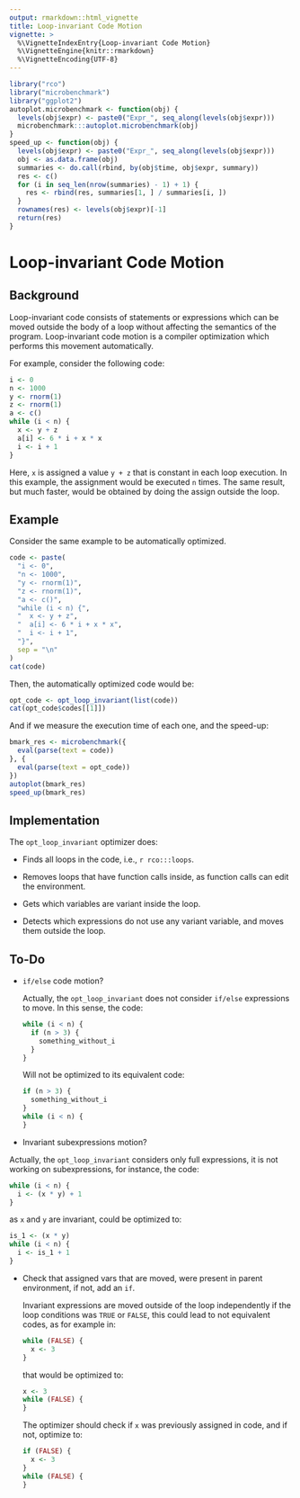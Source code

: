 ```yaml
---
output: rmarkdown::html_vignette
title: Loop-invariant Code Motion
vignette: >
  %\VignetteIndexEntry{Loop-invariant Code Motion}
  %\VignetteEngine{knitr::rmarkdown}
  %\VignetteEncoding{UTF-8}
---
```


```r
library("rco")
library("microbenchmark")
library("ggplot2")
autoplot.microbenchmark <- function(obj) {
  levels(obj$expr) <- paste0("Expr_", seq_along(levels(obj$expr)))
  microbenchmark:::autoplot.microbenchmark(obj)
}
speed_up <- function(obj) {
  levels(obj$expr) <- paste0("Expr_", seq_along(levels(obj$expr)))
  obj <- as.data.frame(obj)
  summaries <- do.call(rbind, by(obj$time, obj$expr, summary))
  res <- c()
  for (i in seq_len(nrow(summaries) - 1) + 1) {
    res <- rbind(res, summaries[1, ] / summaries[i, ])
  }
  rownames(res) <- levels(obj$expr)[-1]
  return(res)
}
```

# Loop-invariant Code Motion

## Background

Loop-invariant code consists of statements or expressions which can be moved outside the body of a loop without affecting the semantics of the program. Loop-invariant code motion is a compiler optimization which performs this movement automatically. 

For example, consider the following code:

```r
i <- 0
n <- 1000
y <- rnorm(1)
z <- rnorm(1)
a <- c()
while (i < n) {
  x <- y + z
  a[i] <- 6 * i + x * x
  i <- i + 1
}
```

Here, `x` is assigned a value `y + z` that is constant in each loop execution. In this example, the assignment would be executed `n` times. The same result, but much faster, would be obtained by doing the assign outside the loop.

## Example

Consider the same example to be automatically optimized.

```r
code <- paste(
  "i <- 0",
  "n <- 1000",
  "y <- rnorm(1)",
  "z <- rnorm(1)",
  "a <- c()",
  "while (i < n) {",
  "  x <- y + z",
  "  a[i] <- 6 * i + x * x",
  "  i <- i + 1",
  "}",
  sep = "\n"
)
cat(code)
```

Then, the automatically optimized code would be:

```r
opt_code <- opt_loop_invariant(list(code))
cat(opt_code$codes[[1]])
```

And if we measure the execution time of each one, and the speed-up:

```r
bmark_res <- microbenchmark({
  eval(parse(text = code))
}, {
  eval(parse(text = opt_code))
})
autoplot(bmark_res)
speed_up(bmark_res)
```

## Implementation

The `opt_loop_invariant` optimizer does:

* Finds all loops in the code, i.e., `r rco:::loops`.

* Removes loops that have function calls inside, as function calls can edit the environment.

* Gets which variables are variant inside the loop.

* Detects which expressions do not use any variant variable, and moves them outside the loop.

## To-Do

* `if/else` code motion?
  
  Actually, the `opt_loop_invariant` does not consider `if/else` expressions to move. In this sense, the code:
  
  ```r
  while (i < n) {
    if (n > 3) {
      something_without_i
    }
  }
  ```
  
  Will not be optimized to its equivalent code:
  
  ```r
  if (n > 3) {
    something_without_i
  }
  while (i < n) {
  }
  ```

*  Invariant subexpressions motion?
  
  Actually, the `opt_loop_invariant` considers only full expressions, it is not working on subexpressions, for instance, the code:
  
  ```r
  while (i < n) {
    i <- (x * y) + 1
  }
  ```
  
  as `x` and `y` are invariant, could be optimized to:
  
  ```r
  is_1 <- (x * y)
  while (i < n) {
    i <- is_1 + 1
  }
  ```

* Check that assigned vars that are moved, were present in parent environment, if not, add an `if`.
  
  Invariant expressions are moved outside of the loop independently if the loop conditions was `TRUE` or `FALSE`, this could lead to not equivalent codes, as for example in:
  
  ```r
  while (FALSE) {
    x <- 3
  }
  ```
  
  that would be optimized to:
  
  ```r
  x <- 3
  while (FALSE) {
  }
  ```
  
  The optimizer should check if `x` was previously assigned in code, and if not, optimize to:
  
  ```r
  if (FALSE) {
    x <- 3
  }
  while (FALSE) {
  }
  ```
